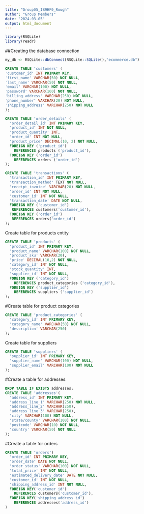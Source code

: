 ```yaml
---
title: "Group05_IB9HP0_Rough"
author: "Group Members"
date: "2024-03-05"
output: html_document
---
```


```r
library(RSQLite)
library(readr)
```


##Creating the database connection
```r
my_db <- RSQLite::dbConnect(RSQLite::SQLite(),"ecommerce.db")
```

```sql
CREATE TABLE 'customers' (
'customer_id' INT PRIMARY KEY, 
'first_name' VARCHAR(50) NOT NULL, 
'last_name' VARCHAR(50) NOT NULL,
'email' VARCHAR(100) NOT NULL, 
'password' VARCHAR(100) NOT NULL, 
'billing_address' VARCHAR(250) NOT NULL,
'phone_number' VARCHAR(20) NOT NULL, 
'shipping_address' VARCHAR(250) NOT NULL
);
```

```sql
CREATE TABLE 'order_details' (
  'order_detail_id' INT PRIMARY KEY,
  'product_id' INT NOT NULL, 
  'product_quantity' INT, 
  'order_id' INT NOT NULL,
  'product_price' DECIMAL(10, 2) NOT NULL,
  FOREIGN KEY ('product_id')
    REFERENCES products ('product_id'),
  FOREIGN KEY ('order_id')
    REFERENCES orders ('order_id')
);

```

```sql
CREATE TABLE 'transactions' (
  'transaction_id' INT PRIMARY KEY,
  'transaction_method' TEXT NOT NULL,
  'receipt_invoice' VARCHAR(20) NOT NULL,
  'order_id' INT NOT NULL,
  'customer_id' INT NOT NULL,
  'transaction_date' DATE NOT NULL,
  FOREIGN KEY ('customer_id') 
   REFERENCES customers('customer_id'),
  FOREIGN KEY ('order_id') 
   REFERENCES orders('order_id')
);

```


Create table for products entity
```sql
CREATE TABLE 'products' (
  'product_id' INT PRIMARY KEY,
  'product_name' VARCHAR(100) NOT NULL,
  'product_sku' VARCHAR(20),
  'price' DECIMAL(10,2) NOT NULL,
  'category_id' INT NOT NULL, 
  'stock_quantity' INT,
  'supplier_id' INT NOT NULL,
  FOREIGN KEY ('category_id')
    REFERENCES product_categories ('category_id'),
  FOREIGN KEY ('supplier_id')
    REFERENCES suppliers ('supplier_id')
);
```

#Create table for product categories
```sql
CREATE TABLE 'product_categories' (
  'category_id' INT PRIMARY KEY,
  'category_name' VARCHAR(50) NOT NULL,
  'description' VARCHAR(250)
);
```

Create table for suppliers
```sql
CREATE TABLE 'suppliers' (
  'supplier_id' INT PRIMARY KEY,
  'supplier_name' VARCHAR(100) NOT NULL,
  'supplier_email' VARCHAR(100) NOT NULL
);
```

#Create a table for addresses
```sql
DROP TABLE IF EXISTS addresses;
CREATE TABLE 'addresses'(
  'address_id' INT PRIMARY KEY,
  'address_line_1' VARCHAR(250) NOT NULL,
  'address_line_2' VARCHAR(250),
  'address_line_3' VARCHAR(250),
  'city' VARCHAR(100) NOT NULL,
  'state/county' VARCHAR(100) NOT NULL,
  'postcode' VARCHAR(10) NOT NULL,
  'country' VARCHAR(50) NOT NULL
);
```

#Create a table for orders

```sql
CREATE TABLE 'orders'(
  'order_id' INT PRIMARY KEY,
  'order_date' DATE NOT NULL,
  'order_status' VARCHAR(100) NOT NULL,
  'total_price' INT NOT NULL,
  'estimated_delivery_date' DATE NOT NULL,
  'customer_id' INT NOT NULL,
  'shipping_address_id' INT NOT NULL,
  FOREIGN KEY('customer_id')
    REFERENCES customers('customer_id'),
  FOREIGN KEY('shipping_address_id')
    REFERENCES addresses('address_id')
)
```
